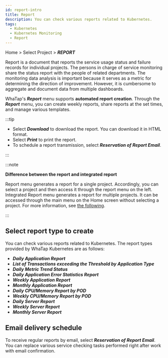 ```yaml
---
id: report-intro
title: Report
description: You can check various reports related to Kubernetes.
tags:
  - Kubernetes
  - Kubernetes Monitoring
  - Report
---
```


Home > Select Project > **_REPORT_**

<ImgLang img='whatap_kubernetes_flexible_report.png' desc='Kubernetes report' />

Report is a document that reports the service usage status and failure records for individual projects. The persons in charge of service monitoring share the status report with the people of related departments. The monitoring data analysis is important because it serves as a metric for determining the direction of improvement. However, it is cumbersome to aggregate and document data from multiple dashboards.  

WhaTap's **_Report_** menu supports **automated report creation**. Through the **_Report_** menu, you can create weekly reports, share reports at the set times, and manage various templates.

:::tip

-   Select **_Download_** to download the report. You can download it in HTML format.
-   Select **_Print_** to print the report.
-   To schedule a report transmission, select **_Reservation of Report Email_**.

:::

:::note

**Difference between the report and integrated report**

Report menu generates a report for a single project. Accordingly, you can select a project and then access it through the report menu on the left. Integrated Report menu generates a report for multiple projects. It can be accessed through the main menu on the Home screen without selecting a project. For more information, see [the following](integrated-report).

:::

## Select report type to create

You can check various reports related to Kubernetes. The report types provided by WhaTap Kubernetes are as follows:

-   **_Daily Application Report_**
-   **_List of Transactions exceeding the Threshold by Application Type_**
-   **_Daily Metric Trend Status_**
-   **_Daily Application Error Statistics Report_**
-   **_Weekly Application Report_**
-   **_Monthly Application Report_**
-   **_Daily CPU/Memory Report by POD_**
-   **_Weekly CPU/Memory Report by POD_**
-   **_Daily Server Report_**
-   **_Weekly Server Report_**
-   **_Monthly Server Report_**

## Email delivery schedule

To receive regular reports by email, select **_Reservation of Report Email_**. You can replace various service checking tasks performed right after work with email confirmation.

<ImgLang img='report_mail.png' desc='report mail' />
